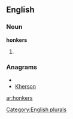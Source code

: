 
==English==

===Noun===
'''honkers'''

# {{plural of|[[honker]]}}

===Anagrams===
* {{alphagram|ehknors}}
* [[Kherson#English|Kherson]]

[[Category:English plurals]]

[[ar:honkers]]